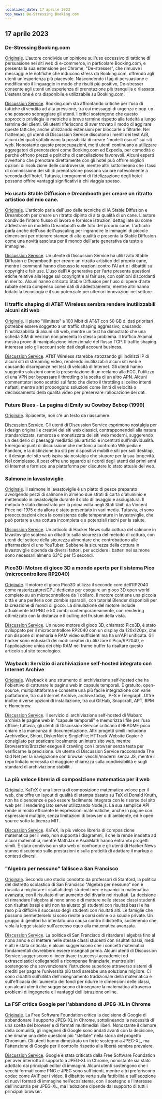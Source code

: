 ```yaml
---
localized_date: 17 aprile 2023
top_news: De-Stressing Booking.com
---
```




<CallToAction />

<Steps>

## 17 aprile 2023

### De-Stressing Booking.com

[Originale](https://www.alexcharlton.co/projects/booking-com-de-stresser).
L'autore condivide un'opinione sull'uso eccessivo di tattiche di persuasione nei siti web di e-commerce, in particolare Booking.com, e presenta la sua estensione per Chrome, "De-stresser", che rimuove i messaggi e le notifiche che inducono stress da Booking.com, offrendo agli utenti un'esperienza più piacevole. Nascondendo i tag di persuasione e modificando il linguaggio in modo che risulti più positivo, De-stresser consente agli utenti un'esperienza di prenotazione più tranquilla e rilassata. L'estensione è ora disponibile e utilizzabile su Booking.com.

[Discussion Service](http://news.ycombinator.com/item?id=35590734).
Booking.com sta affrontando critiche per l'uso di tattiche di vendita ad alta pressione, tra cui messaggi di urgenza e pop-up che possono scoraggiare gli utenti. I critici sostengono che questo approccio privilegia le metriche a breve termine rispetto alla fedeltà a lungo termine dei clienti. Gli utenti riferiscono di aver trovato il modo di aggirare queste tattiche, anche utilizzando estensioni per bloccarle o filtrarle. Nel frattempo, gli utenti di Discussion Service discutono i meriti dei test A/B, alcuni dei quali sottolineano la possibilità di creare "modelli oscuri" sui siti web. Nonostante queste preoccupazioni, molti utenti continuano a utilizzare aggregatori di prenotazioni come Booking.com ed Expedia, per comodità o perché offrono prezzi e politiche di cancellazione favorevoli. Alcuni esperti avvertono che prenotare direttamente con gli hotel può offrire migliori opzioni di risoluzione delle controversie, mentre altri sottolineano che i tassi di commissione dei siti di prenotazione possono variare notevolmente a seconda dell'hotel. Tuttavia, i programmi di fidelizzazione degli hotel possono offrire vantaggi significativi a chi viaggia spesso.

### Ho usato Stable Diffusion e Dreambooth per creare un ritratto artistico del mio cane.

[Originale](https://www.shruggingface.com/blog/how-i-used-stable-diffusion-and-dreambooth-to-create-a-painted-portrait-of-my-dog).
L'articolo parla dell'uso delle tecniche di IA Stable Diffusion e Dreambooth per creare un ritratto dipinto di alta qualità di un cane. L'autore condivide l'intero flusso di lavoro e fornisce istruzioni dettagliate su come addestrare un modello Dreambooth sulle foto del proprio cane. L'articolo parla anche dell'uso dell'upscaling per ingrandire le immagini di piccole dimensioni per ottenere stampe di alta qualità e presenta la Stable Diffusion come una novità assoluta per il mondo dell'arte generativa da testo a immagine.

[Discussion Service](http://news.ycombinator.com/item?id=35592847).
Un utente di Discussion Service ha utilizzato Stable Diffusion e Dreambooth per creare un ritratto artistico del proprio cane, mentre i commenti hanno discusso le reazioni contro l'AI art e i dibattiti su copyright e fair use. L'uso dell'IA generativa per l'arte presenta questioni etiche relative alla legge sul copyright e al fair use, con opinioni discordanti in merito. Alcuni hanno criticato Stable Diffusion per l'uso di opere d'arte rubate senza compenso come dati di addestramento, mentre altri hanno lodato la tecnologia e il suo potenziale per ulteriori innovazioni nel settore.

### Il traffic shaping di AT&T Wireless sembra rendere inutilizzabili alcuni siti web

[Originale](https://adriano.fyi/post/2023/2023-04-16-att-traffic-shaping-makes-websites-unusable/).
Il piano "illimitato" a 100 Mbit di AT&T con 50 GB di dati prioritari potrebbe essere soggetto a un traffic shaping aggressivo, causando l'inutilizzabilità di alcuni siti web, mentre un test ha dimostrato che una scheda SIM di Verizon non presenta lo stesso problema. Il traffico Akamai mostra prove di manipolazione intenzionale del flusso TCP. Il traffic shaping interessa solo gli account solo dati degli account business.

[Discussion Service](http://news.ycombinator.com/item?id=35592607).
AT&T Wireless starebbe strozzando gli indirizzi IP di alcuni siti di streaming video, rendendo inutilizzabili alcuni siti web e causando discrepanze nei test di velocità di Internet. Gli utenti hanno suggerito soluzioni come la presentazione di un reclamo alla FCC, l'utilizzo di una VPN per bypassare il throttling o la scelta di un altro APN. Alcuni commentatori sono scettici sul fatto che dietro il throttling si celino intenti nefasti, mentre altri propongono soluzioni come limiti di velocità o declassamento della qualità video per preservare l'allocazione dei dati.

### Future Blues - La pagina di Emily su Cowboy Bebop (1999)

[Originale](https://futureblues.com/).
Spiacente, non c'è un testo da riassumere.

[Discussion Service](http://news.ycombinator.com/item?id=35589124).
Gli utenti di Discussion Service esprimono nostalgia per i design originali e creativi dei siti web classici, contrapponendoli alla natura standardizzata, rumorosa e monetizzata dei siti web moderni, suggerendo un desiderio di paesaggi mediatici più artistici e incentrati sull'individualità. Emergono punti di discussione che mettono a confronto Wikipedia e Fandom, e la distinzione tra siti per dispositivi mobili e siti per soli desktop, e il design del sito web ispira sia nostalgia che stupore per la sua longevità. Nel complesso, il post offre uno sguardo ai ricordi degli utenti dei primi anni di Internet e fornisce una piattaforma per discutere lo stato attuale del web.

### Salmone in lavastoviglie

[Originale](https://en.wikipedia.org/wiki/Dishwasher_salmon).
Il salmone in lavastoviglie è un piatto di pesce preparato avvolgendo pezzi di salmone in almeno due strati di carta d'alluminio e mettendolo in lavastoviglie durante il ciclo di lavaggio e asciugatura. Il metodo è stato dimostrato per la prima volta negli Stati Uniti da Vincent Price nel 1975 e da allora è stato presentato in vari media. Tuttavia, ci sono preoccupazioni circa la consistenza delle temperature in lavastoviglie, che può portare a una cottura incompleta e a potenziali rischi per la salute.

[Discussion Service](http://news.ycombinator.com/item?id=35586683).
Un articolo di Hacker News sulla cottura del salmone in lavastoviglie scatena un dibattito sulla sicurezza del metodo di cottura, con utenti del settore della sicurezza alimentare che controbattono alle affermazioni di uno YouTuber. Sebbene la sicurezza della cottura in lavastoviglie dipenda da diversi fattori, per uccidere i batteri nel salmone sono necessari almeno 63°C per 15 secondi.

### Pico3D: Motore di gioco 3D a mondo aperto per il sistema Pico (microcontrollore RP2040)

[Originale](https://github.com/bernhardstrobl/Pico3D).
Il motore di gioco Pico3D utilizza il secondo core dell'RP2040 come rasterizzatore/GPU dedicato per eseguire un gioco 3D open world completo su un microcontrollore da 1 dollaro. Il motore contiene una piccola città e una periferia con zombie sparabili, con tutorial Blender disponibili per la creazione di mondi di gioco. La simulazione del motore include attualmente 50 PNG e 50 zombi contemporaneamente, con rendering ottimizzato con la distanza e il culling del frustum della vista.

[Discussion Service](http://news.ycombinator.com/item?id=35589172).
Un nuovo motore di gioco 3D, chiamato Pico3D, è stato sviluppato per il microcontrollore RP2040 con un display da 120x120px, che non dispone di memoria e RAM video sufficienti ma ha un'API unificata. Gli hacker sono entusiasti dei modi creativi di utilizzare il Pico/RP2040, e l'applicazione unica dei chip RAM nel frame buffer fa risaltare questo articolo sul sito tecnologico.

### Wayback: Servizio di archiviazione self-hosted integrato con Internet Archive

[Originale](https://github.com/wabarc/wayback).
Wayback è uno strumento di archiviazione self-hosted che ha l'obiettivo di catturare le pagine web in capsule temporali. È gratuito, open-source, multipiattaforma e consente una più facile integrazione con varie piattaforme, tra cui Internet Archive, archive.today, IPFS e Telegraph. Offre inoltre diverse opzioni di installazione, tra cui GitHub, Snapcraft, APT, RPM e Homebrew.

[Discussion Service](http://news.ycombinator.com/item?id=35586845).
Il servizio di archiviazione self-hosted di Wabarc archivia le pagine web in "capsule temporali" e memorizza i file per l'uso offline; tuttavia, gli utenti di Discussion Service criticano il README poco chiaro e la mancanza di documentazione. Altri progetti simili includono ArchiveBox, Shiori, DiskerNet e SingleFile; HTTrack Website Copier è consigliato per scaricare localmente un intero sito web, mentre Browsertrix/Brozzler esegue il crawling con i browser senza testa per verificarne la precisione. Un utente di Discussion Service raccomanda The Old Net per la navigazione con browser vecchi/moderni senza JS, mentre il repo linkato necessita di maggiore chiarezza sulla condivisibilità e sugli standard di archiviazione stabiliti.

### La più veloce libreria di composizione matematica per il web

[Originale](https://katex.org/).
KaTeX è una libreria di composizione matematica veloce per il web, che offre un layout di qualità di stampa basato su TeX di Donald Knuth, non ha dipendenze e può essere facilmente integrata con le risorse del sito web per il rendering lato server utilizzando Node.js. La sua semplice API rende in modo efficiente le espressioni matematiche, anche in pagine con espressioni multiple, senza limitazioni di browser o di ambiente, ed è open source sotto la licenza MIT.

[Discussion Service](http://news.ycombinator.com/item?id=35588985).
KaTeX, la più veloce libreria di composizione matematica per il web, non supporta i diagrammi, il che la rende inadatta ad alcuni matematici, mentre MathJax e AsciiMath hanno entrambi progetti simili. È stato condiviso un sito web di confronto e gli utenti di Hacker News stanno discutendo sulle prestazioni e sulla praticità di adattare il markup a contesti diversi.

### "Algebra per nessuno" fallisce a San Francisco

[Originale](https://www.joannejacobs.com/post/algebra-for-none-fails-in-san-francisco).
Secondo uno studio condotto da professori di Stanford, la politica del distretto scolastico di San Francisco "Algebra per nessuno" non è riuscita a migliorare i risultati degli studenti neri e ispanici in matematica avanzata, con il risultato di un aumento del divario nei risultati. La decisione di rimandare l'algebra al nono anno e di mettere nelle stesse classi studenti con risultati bassi e alti non ha aiutato gli studenti con risultati bassi e ha reso più difficile il successo degli studenti con risultati alti. Le famiglie che possono permetterselo si sono rivolte a corsi online o a scuole private. Un gruppo di genitori ha intentato una causa contro il distretto, sostenendo che viola la legge statale sull'accesso equo alla matematica avanzata.

[Discussion Service](http://news.ycombinator.com/item?id=35595026).
La politica di San Francisco di ritardare l'algebra fino al nono anno e di mettere nelle stesse classi studenti con risultati bassi, medi e alti è stata criticata, e alcuni suggeriscono che i concetti matematici fondamentali dovrebbero essere insegnati prima. Alcuni utenti di Discussion Service suggeriscono di incentivare i successi accademici ed extrascolastici collegandoli a ricompense finanziarie, mentre altri sostengono che sovvenzionare l'istruzione superiore attraverso sistemi di crediti per pagare l'università più tardi sarebbe una soluzione migliore. Ci sono dibattiti sull'utilità dell'insegnamento tradizionale della matematica e sull'efficacia dell'aumento dei fondi per ridurre le dimensioni delle classi, con alcuni utenti che suggeriscono di insegnare la matematica attraverso problemi di ingegneria e i vantaggi dell'istruzione online.

### La FSF critica Google per l'abbandono di JPEG-XL in Chrome

[Originale](https://www.phoronix.com/news/FSF-Slams-Google-JPEG-XL).
La Free Software Foundation critica la decisione di Google di abbandonare il supporto JPEG-XL in Chrome, sottolineando la necessità di una scelta del browser e di formati multimediali liberi. Nonostante il clamore della comunità, gli ingegneri di Google sono andati avanti con la decisione, che rimane una delle questioni più "stellate" nella storia del progetto Chromium. Gli utenti hanno dimostrato un forte sostegno a JPEG-XL, ma l'attenzione di Google per il controllo rispetto alla libertà sembra prevalere.

[Discussion Service](http://news.ycombinator.com/item?id=35589179).
Google è stata criticata dalla Free Software Foundation per aver interrotto il supporto a JPEG-XL in Chrome, nonostante sia stato adottato dai principali editor di immagini. Alcuni utenti sostengono che i vecchi formati come PNG e JPEG sono sufficienti, mentre altri preferiscono codec come AVIF per i video. Il dibattito verte sulla fattibilità e sull'adozione di nuovi formati di immagine nell'ecosistema, con il sostegno e l'interesse dell'industria per JPEG-XL, ma l'adozione dipende dal supporto di tutti i principali browser.

</Steps>
